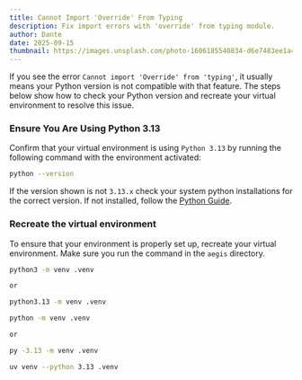 ```yaml
---
title: Cannot Import 'Override' From Typing
description: Fix import errors with 'override' from typing module.
author: Dante
date: 2025-09-15
thumbnail: https://images.unsplash.com/photo-1606185540834-d6e7483ee1a4?q=80&w=2070&auto=format&fit=crop&ixlib=rb-4.1.0&ixid=M3wxMjA3fDB8MHxwaG90by1wYWdlfHx8fGVufDB8fHx8fA%3D%3D
---
```


If you see the error `Cannot import 'Override' from 'typing'`, it usually means
your Python version is not compatible with that feature. The steps below show
how to check your Python version and recreate your virtual environment to resolve
this issue.

<Steps>

### Ensure You Are Using Python 3.13

Confirm that your virtual environment is using `Python 3.13` by running the following command with
the environment activated:

```bash
python --version
```

If the version shown is not `3.13.x` check your system python installations for the correct version.
If not installed, follow the [Python Guide](../../../guides/python/).

### Recreate the virtual environment

To ensure that your environment is properly set up, recreate your virtual environment.
Make sure you run the command in the `aegis` directory.

```bash tab="Mac/Linux"
python3 -m venv .venv

or

python3.13 -m venv .venv
```

```bash tab="Windows"
python -m venv .venv

or

py -3.13 -m venv .venv
```

```bash tab="uv"
uv venv --python 3.13 .venv
```

</Steps>
